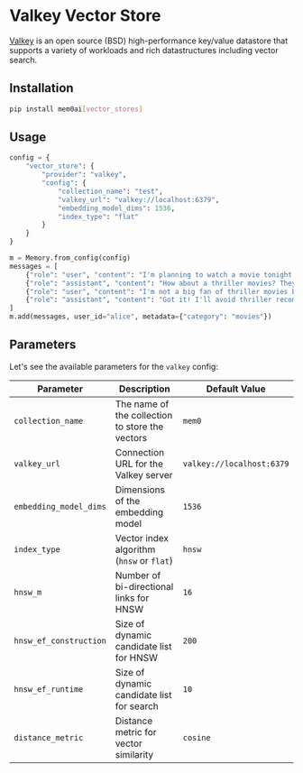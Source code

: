 # Valkey Vector Store

[Valkey](https://valkey.io/) is an open source (BSD) high-performance key/value datastore that supports a variety of workloads and rich datastructures including vector search.

## Installation

```bash
pip install mem0ai[vector_stores]
```

## Usage

```python
config = {
    "vector_store": {
        "provider": "valkey",
        "config": {
            "collection_name": "test",
            "valkey_url": "valkey://localhost:6379",
            "embedding_model_dims": 1536,
            "index_type": "flat"
        }
    }
}

m = Memory.from_config(config)
messages = [
    {"role": "user", "content": "I'm planning to watch a movie tonight. Any recommendations?"},
    {"role": "assistant", "content": "How about a thriller movies? They can be quite engaging."},
    {"role": "user", "content": "I'm not a big fan of thriller movies but I love sci-fi movies."},
    {"role": "assistant", "content": "Got it! I'll avoid thriller recommendations and suggest sci-fi movies in the future."}
]
m.add(messages, user_id="alice", metadata={"category": "movies"})
```

## Parameters

Let's see the available parameters for the `valkey` config:

| Parameter | Description | Default Value |
| --- | --- | --- |
| `collection_name` | The name of the collection to store the vectors | `mem0` |
| `valkey_url` | Connection URL for the Valkey server | `valkey://localhost:6379` |
| `embedding_model_dims` | Dimensions of the embedding model | `1536` |
| `index_type` | Vector index algorithm (`hnsw` or `flat`) | `hnsw` |
| `hnsw_m` | Number of bi-directional links for HNSW | `16` |
| `hnsw_ef_construction` | Size of dynamic candidate list for HNSW | `200` |
| `hnsw_ef_runtime` | Size of dynamic candidate list for search | `10` |
| `distance_metric` | Distance metric for vector similarity | `cosine` |
